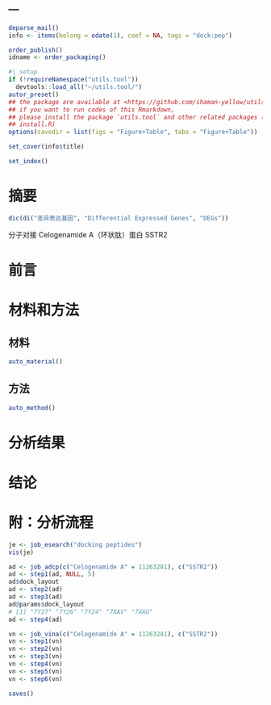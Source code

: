 ---
---

```r
deparse_mail()
info <- items(belong = odate(1), coef = NA, tags = "dock:pep")

order_publish()
idname <- order_packaging()
```

```r
#| setup
if (!requireNamespace("utils.tool"))
  devtools::load_all("~/utils.tool/")
autor_preset()
## the package are available at <https://github.com/shaman-yellow/utils.tool>
## if you want to run codes of this Rmarkdown,
## please install the package `utils.tool` and other related packages (run
## install.R)
options(savedir = list(figs = "Figure+Table", tabs = "Figure+Table"))
```

```r
set_cover(info$title)
```

```r
set_index()
```

# 摘要 {#abstract}

```r
dic(di("差异表达基因", "Differential Expressed Genes", "DEGs"))

```

分子对接 Celogenamide A（环状肽）蛋白 SSTR2

# 前言 {#introduction}

# 材料和方法 {#methods}

## 材料

```r
auto_material()
```

## 方法

```r
auto_method()
```

# 分析结果 {#results}

# 结论 {#dis}

# 附：分析流程 {#workflow}

```r
je <- job_esearch("docking peptides")
vis(je)
```

```r
ad <- job_adcp(c("Celogenamide A" = 11263281), c("SSTR2"))
ad <- step1(ad, NULL, 5)
ad$dock_layout
ad <- step2(ad)
ad <- step3(ad)
ad@params$dock_layout
# [1] "7Y27" "7Y26" "7Y24" "7XAV" "7XAU"
ad <- step4(ad)
```

```r
vn <- job_vina(c("Celogenamide A" = 11263281), c("SSTR2"))
vn <- step1(vn)
vn <- step2(vn)
vn <- step3(vn)
vn <- step4(vn)
vn <- step5(vn)
vn <- step6(vn)
```

```r
saves()
```
